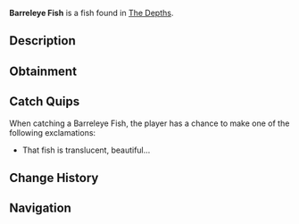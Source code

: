 {{FishInfobox
|image          = Barreleye Fish.png
|rarity         = Mythical
|sea            = First Sea
|location       = [[The Depths]]
|sublocation    = 
|sources        = Fishing Rod
|radar_location = 
|prog_speed     = -15
|xp             = 950
|weather        = 
|time           = Night
|season         = Summer
|bait           = Deep Coral
|base_weight    = 15
|base_value     = 4500
|weight_range   = 10
|base_chance    = 0.01
|base_resil     = 20
}}
'''Barreleye Fish''' is a {{Rarity|Mythical}} fish found in [[The Depths]].

== Description ==
{{Description|A transparent fish with a dome-shaped head and large, upward-facing eyes, adapted for deep waters with it's 3 eyes. The third eye has a similar effect that night-vision goggles have, giving it full 20/20 vision, even in the darkest of waters.|Bestiary Entry}}

== Obtainment ==
{{Description|Found in the deep ocean during the Night, drifting near bioluminescent creatures.|Bestiary Hint}}
{{Fish Availability|
The Depths
The Depths/Absolute Darkness
|top_rods      = 
Leviathan's Fang Rod\132492.54\215525.67;
Free Spirit Rod\125961.94\190661.56;
Trident Rod\114345.71\174170.91;
Azure Of Lagoon\88495.54\144728.72;
No-Life Rod\87068.8\142395.38;
Flimsy Rod\71689.87\221981.89;
Training Rod\57085.92\130942;
Lucky Rod\54314.55\86195.08;
Fast Rod\71626.65\123209.32;
Seraphic Rod\78740.66\126821.46;
Ethereal Prism Rod\78172.73\126566.46;
Astralhook Rod\77753.24\126283.14;
Challenger's Rod\77184.94\126434.9;
Rod Of The Forgotten Fang\76446.1\123939.21;
Blazebringer Rod\74899.93\118627.17;
Verdant Shear Rod\71000.14\110766.32;
Zeus Rod\70508.46\111671.93;
Rod Of The Depths\68890.94\112155.55;
Rod Of The Exalted One\66643.94\106323.07;
Depthseeker Rod\65566.22\102618.85;
Avalanche Rod\58413.82\92389.46;
Volcanic Rod\55732.62\88269.83;
Steady Rod\19327.82\38589.73
|recommended   = Trident Rod
}}

== Catch Quips ==
When catching a Barreleye Fish, the player has a chance to make one of the following exclamations:
* That fish is translucent, beautiful...

== Change History ==
{{Change History|{{subst:Current Version}}}}

== Navigation ==
{{Fish Navbox|The Depths}}